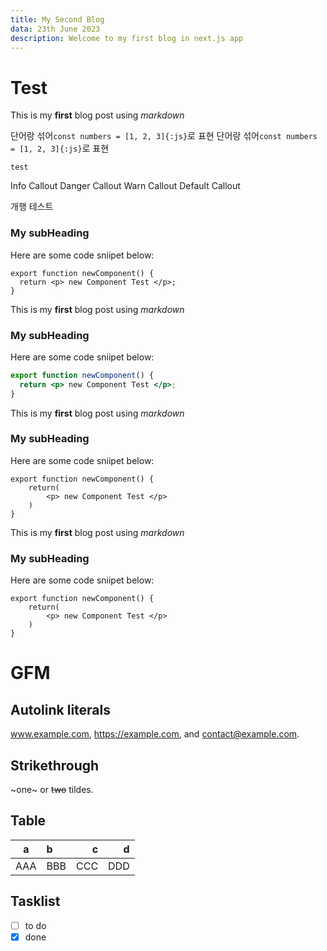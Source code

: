 ```yaml
---
title: My Second Blog
data: 23th June 2023
description: Welcome to my first blog in next.js app
---
```


# Test


This is my **first** blog post using _markdown_

단어랑 섞어`const numbers = [1, 2, 3]{:js}`로 표현
단어랑 섞어`const numbers = [1, 2, 3]{:js}`로 표현

```
test
```

<Callout type="info">Info Callout</Callout>
<Callout type="danger">Danger Callout</Callout>
<Callout type="warn">Warn Callout</Callout>
<Callout type="default">Default Callout</Callout>

<Cards>
  <Card icon="css" href="/" title="CSS" />
  <Card icon="js" href="/" title="JS" />
</Cards>
<Cards>
  <Card icon="ts" href="/" title="TS" />
  <Card icon="react" href="/" title="REACT" />
  <Card icon="redux" href="/" title="REDUX" />
</Cards>

개행 테스트

### My subHeading

Here are some code sniipet below:

```tsx showLineNumbers
export function newComponent() {
  return <p> new Component Test </p>;
}
```

This is my **first** blog post using _markdown_

### My subHeading

Here are some code sniipet below:

```jsx
export function newComponent() {
  return <p> new Component Test </p>;
}
```

This is my **first** blog post using _markdown_

### My subHeading

Here are some code sniipet below:

```
export function newComponent() {
    return(
        <p> new Component Test </p>
    )
}
```

This is my **first** blog post using _markdown_

### My subHeading

Here are some code sniipet below:

```
export function newComponent() {
    return(
        <p> new Component Test </p>
    )
}
```

# GFM

## Autolink literals

www.example.com, https://example.com, and contact@example.com.

## Strikethrough

~one~ or ~~two~~ tildes.

## Table

| a   | b   |   c |   d |
| --- | :-- | --: | --: |
| AAA | BBB | CCC | DDD |

## Tasklist

- [ ] to do
- [x] done
